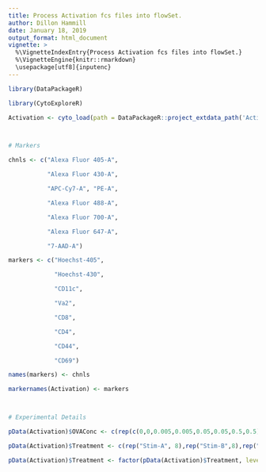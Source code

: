 ---
title: Process Activation fcs files into flowSet.
author: Dillon Hammill
date: January 18, 2019
output_format: html_document
vignette: >
  %\VignetteIndexEntry{Process Activation fcs files into flowSet.}
  %\VignetteEngine{knitr::rmarkdown}
  \usepackage[utf8]{inputenc}
---

```{r}
library(DataPackageR)
library(CytoExploreR)
Activation <- cyto_load(path = DataPackageR::project_extdata_path('Activation'))

# Markers
chnls <- c("Alexa Fluor 405-A", 
           "Alexa Fluor 430-A", 
           "APC-Cy7-A", "PE-A", 
           "Alexa Fluor 488-A", 
           "Alexa Fluor 700-A", 
           "Alexa Fluor 647-A", 
           "7-AAD-A")
markers <- c("Hoechst-405", 
             "Hoechst-430", 
             "CD11c", 
             "Va2", 
             "CD8", 
             "CD4", 
             "CD44", 
             "CD69")
names(markers) <- chnls
markernames(Activation) <- markers

# Experimental Details
pData(Activation)$OVAConc <- c(rep(c(0,0,0.005,0.005,0.05,0.05,0.5,0.5),4),0)
pData(Activation)$Treatment <- c(rep("Stim-A", 8),rep("Stim-B",8),rep("Stim-C",8),rep("Stim-D",8),"NA")
pData(Activation)$Treatment <- factor(pData(Activation)$Treatment, levels = c("Stim-A","Stim-B","Stim-C","Stim-D","NA"))
```

